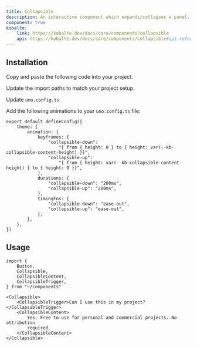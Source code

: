 ```yaml
---
title: Collapsible
description: An interactive component which expands/collapses a panel.
component: true
kobalte:
    link: https://kobalte.dev/docs/core/components/collapsible
    api: https://kobalte.dev/docs/core/components/collapsible#api-reference
---
```


<ComponentExample src="/src/components/examples/collapsible/demo.tsx">
	<CollapsibleDemo />
</ComponentExample>

## Installation

<Steps>

<Step>Copy and paste the following code into your project.</Step>

<ComponentSource src="/src/components/ui/collapsible.tsx" />

<Step>Update the import paths to match your project setup.</Step>

<Step>Update `uno.config.ts`</Step>

Add the following animations to your `uno.config.ts` file:

```tsx title="uno.config.ts" {3-18}
export default defineConfig({
	theme: {
		animation: {
			keyframes: {
				"collapsible-down":
					"{ from { height: 0 } to { height: var(--kb-collapsible-content-height) }}",
				"collapsible-up":
					"{ from { height: var(--kb-collapsible-content-height) } to { height: 0 }}",
			},
			durations: {
				"collapsible-down": "200ms",
				"collapsible-up": "200ms",
			},
			timingFns: {
				"collapsible-down": "ease-out",
				"collapsible-up": "ease-out",
			},
		},
	},
})
```

</Steps>

## Usage

```tsx
import {
	Button,
	Collapsible,
	CollapsibleContent,
	CollapsibleTrigger,
} from "~/components"
```

```tsx
<Collapsible>
	<CollapsibleTrigger>Can I use this in my project?</CollapsibleTrigger>
	<CollapsibleContent>
		Yes. Free to use for personal and commercial projects. No attribution
		required.
	</CollapsibleContent>
</Collapsible>
```
